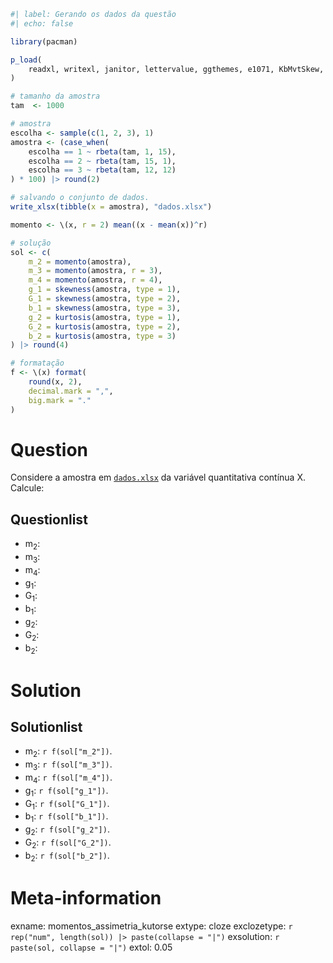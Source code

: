 ```r
#| label: Gerando os dados da questão
#| echo: false

library(pacman)

p_load(
    readxl, writexl, janitor, lettervalue, ggthemes, e1071, KbMvtSkew, tidyverse
)

# tamanho da amostra
tam  <- 1000

# amostra
escolha <- sample(c(1, 2, 3), 1)
amostra <- (case_when(
    escolha == 1 ~ rbeta(tam, 1, 15),
    escolha == 2 ~ rbeta(tam, 15, 1),
    escolha == 3 ~ rbeta(tam, 12, 12)
) * 100) |> round(2)

# salvando o conjunto de dados.
write_xlsx(tibble(x = amostra), "dados.xlsx")

momento <- \(x, r = 2) mean((x - mean(x))^r)

# solução
sol <- c(
    m_2 = momento(amostra),
    m_3 = momento(amostra, r = 3),
    m_4 = momento(amostra, r = 4),
    g_1 = skewness(amostra, type = 1),
    G_1 = skewness(amostra, type = 2),
    b_1 = skewness(amostra, type = 3),
    g_2 = kurtosis(amostra, type = 1),
    G_2 = kurtosis(amostra, type = 2),
    b_2 = kurtosis(amostra, type = 3)
) |> round(4)

# formatação
f <- \(x) format(
    round(x, 2),
    decimal.mark = ",",
    big.mark = "."
)

```

Question
========
Considere a amostra em [`dados.xlsx`](dados.xlsx) da variável quantitativa contínua X. Calcule:

 
Questionlist
------------

* m~2~:
* m~3~:
* m~4~:
* g~1~:
* G~1~:
* b~1~:
* g~2~:
* G~2~:
* b~2~:

Solution
========
Solutionlist
------------

* m~2~: `r f(sol["m_2"])`.
* m~3~: `r f(sol["m_3"])`.
* m~4~: `r f(sol["m_4"])`.
* g~1~: `r f(sol["g_1"])`.
* G~1~: `r f(sol["G_1"])`.
* b~1~: `r f(sol["b_1"])`.
* g~2~: `r f(sol["g_2"])`.
* G~2~: `r f(sol["G_2"])`.
* b~2~: `r f(sol["b_2"])`.

Meta-information
================
exname: momentos_assimetria_kutorse
extype: cloze
exclozetype: `r rep("num", length(sol)) |> paste(collapse = "|")`
exsolution: `r paste(sol, collapse = "|")`
extol: 0.05